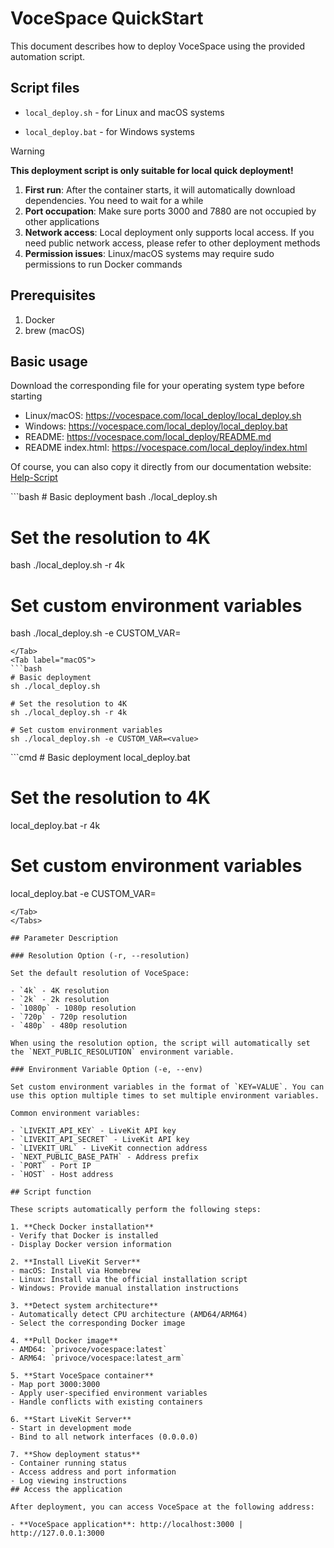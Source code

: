
# VoceSpace QuickStart

This document describes how to deploy VoceSpace using the provided automation script.

## Script files

- `local_deploy.sh` - for Linux and macOS systems

- `local_deploy.bat` - for Windows systems

> [!WARNING]
> **This deployment script is only suitable for local quick deployment!**
> 1. **First run**: After the container starts, it will automatically download dependencies. You need to wait for a while
> 2. **Port occupation**: Make sure ports 3000 and 7880 are not occupied by other applications
> 3. **Network access**: Local deployment only supports local access. If you need public network access, please refer to other deployment methods
> 4. **Permission issues**: Linux/macOS systems may require sudo permissions to run Docker commands

## Prerequisites

1. Docker
2. brew (macOS)

## Basic usage

Download the corresponding file for your operating system type before starting
- Linux/macOS: https://vocespace.com/local_deploy/local_deploy.sh
- Windows: https://vocespace.com/local_deploy/local_deploy.bat
- README: https://vocespace.com/local_deploy/README.md
- README index.html: https://vocespace.com/local_deploy/index.html

Of course, you can also copy it directly from our documentation website: [Help-Script](./help#local-deployment-scripts)

<Tabs>
   <Tab label="Linux">
   ```bash
   # Basic deployment
   bash ./local_deploy.sh

   # Set the resolution to 4K
   bash ./local_deploy.sh -r 4k

   # Set custom environment variables
   bash ./local_deploy.sh -e CUSTOM_VAR=<value>
   ```
   </Tab>
   <Tab label="macOS">
   ```bash
   # Basic deployment
   sh ./local_deploy.sh

   # Set the resolution to 4K
   sh ./local_deploy.sh -r 4k

   # Set custom environment variables
   sh ./local_deploy.sh -e CUSTOM_VAR=<value>
   ```
   </Tab>
   <Tab label="Windows">
   ```cmd
   # Basic deployment
   local_deploy.bat

   # Set the resolution to 4K
   local_deploy.bat -r 4k

   # Set custom environment variables
   local_deploy.bat -e CUSTOM_VAR=<value>
   ```
   </Tab>
</Tabs>

## Parameter Description

### Resolution Option (-r, --resolution)

Set the default resolution of VoceSpace:

- `4k` - 4K resolution
- `2k` - 2k resolution
- `1080p` - 1080p resolution
- `720p` - 720p resolution
- `480p` - 480p resolution

When using the resolution option, the script will automatically set the `NEXT_PUBLIC_RESOLUTION` environment variable.

### Environment Variable Option (-e, --env)

Set custom environment variables in the format of `KEY=VALUE`. You can use this option multiple times to set multiple environment variables.

Common environment variables:

- `LIVEKIT_API_KEY` - LiveKit API key
- `LIVEKIT_API_SECRET` - LiveKit API key
- `LIVEKIT_URL` - LiveKit connection address
- `NEXT_PUBLIC_BASE_PATH` - Address prefix
- `PORT` - Port IP
- `HOST` - Host address

## Script function

These scripts automatically perform the following steps:

1. **Check Docker installation**
- Verify that Docker is installed
- Display Docker version information

2. **Install LiveKit Server**
- macOS: Install via Homebrew
- Linux: Install via the official installation script
- Windows: Provide manual installation instructions

3. **Detect system architecture**
- Automatically detect CPU architecture (AMD64/ARM64)
- Select the corresponding Docker image

4. **Pull Docker image**
- AMD64: `privoce/vocespace:latest`
- ARM64: `privoce/vocespace:latest_arm`

5. **Start VoceSpace container**
- Map port 3000:3000
- Apply user-specified environment variables
- Handle conflicts with existing containers

6. **Start LiveKit Server**
- Start in development mode
- Bind to all network interfaces (0.0.0.0)

7. **Show deployment status**
- Container running status
- Access address and port information
- Log viewing instructions
## Access the application

After deployment, you can access VoceSpace at the following address:

- **VoceSpace application**: http://localhost:3000 | http://127.0.0.1:3000
